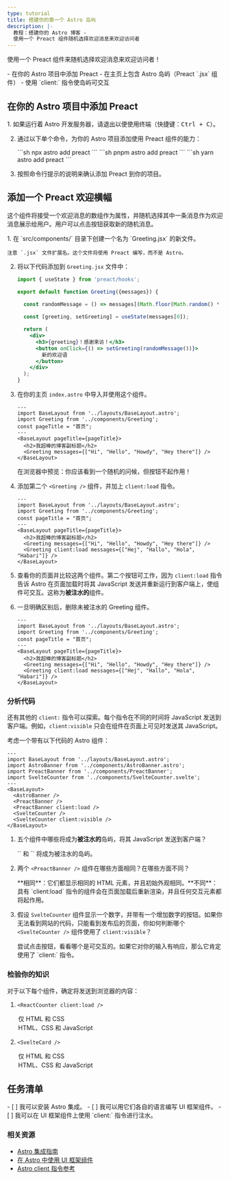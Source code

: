 ```yaml
---
type: tutorial
title: 搭建你的第一个 Astro 岛屿
description: |-
  教程：搭建你的 Astro 博客 -
  使用一个 Preact 组件随机选择欢迎消息来欢迎访问者
---
```


使用一个 Preact 组件来随机选择欢迎消息来欢迎访问者！

<PreCheck>
  - 在你的 Astro 项目中添加 Preact
  - 在主页上包含 Astro 岛屿（Preact `.jsx` 组件）
  - 使用 `client:` 指令使岛屿可交互
</PreCheck>

## 在你的 Astro 项目中添加 Preact

<Steps>
1. 如果运行着 Astro 开发服务器，请退出以便使用终端（快捷键：<kbd>Ctrl + C</kbd>）。

2. 通过以下单个命令，为你的 Astro 项目添加使用 Preact 组件的能力：

    <PackageManagerTabs>
      <Fragment slot="npm">
        ```sh
        npx astro add preact
        ```
      </Fragment>
      <Fragment slot="pnpm">
        ```sh
        pnpm astro add preact
        ```
      </Fragment>
      <Fragment slot="yarn">
        ```sh
        yarn astro add preact
        ```
      </Fragment>
    </PackageManagerTabs>

3. 按照命令行提示的说明来确认添加 Preact 到你的项目。
</Steps>

## 添加一个 Preact 欢迎横幅

这个组件将接受一个欢迎消息的数组作为属性，并随机选择其中一条消息作为欢迎消息展示给用户。用户可以点击按钮获取新的随机消息。

<Steps>
1. 在 `src/components/` 目录下创建一个名为 `Greeting.jsx` 的新文件。

    注意 `.jsx` 文件扩展名。这个文件将使用 Preact 编写，而不是 Astro。

2. 将以下代码添加到 `Greeting.jsx` 文件中：

    ```jsx title="src/components/Greeting.jsx"
    import { useState } from 'preact/hooks';

    export default function Greeting({messages}) {

      const randomMessage = () => messages[(Math.floor(Math.random() * messages.length))];
      
      const [greeting, setGreeting] = useState(messages[0]);

      return (
        <div> 
          <h3>{greeting}！感谢来访！</h3>
          <button onClick={() => setGreeting(randomMessage())}>
            新的欢迎语
          </button>
        </div>
      );
    }
    ```

3. 在你的主页 `index.astro` 中导入并使用这个组件。

    ```astro title="src/pages/index.astro" ins={3,8}
    ---
    import BaseLayout from '../layouts/BaseLayout.astro';
    import Greeting from '../components/Greeting';
    const pageTitle = "首页";
    ---
    <BaseLayout pageTitle={pageTitle}>
      <h2>我超棒的博客副标题</h2>
      <Greeting messages={["Hi", "Hello", "Howdy", "Hey there"]} />
    </BaseLayout>
    ```

    在浏览器中预览：你应该看到一个随机的问候，但按钮不起作用！

4. 添加第二个 `<Greeting />` 组件，并加上 `client:load` 指令。

    ```astro title="src/pages/index.astro" ins={9} "client:load"
    ---
    import BaseLayout from '../layouts/BaseLayout.astro';
    import Greeting from '../components/Greeting';
    const pageTitle = "首页";
    ---
    <BaseLayout pageTitle={pageTitle}>
      <h2>我超棒的博客副标题</h2>
      <Greeting messages={["Hi", "Hello", "Howdy", "Hey there"]} />
      <Greeting client:load messages={["Hej", "Hallo", "Hola", "Habari"]} />
    </BaseLayout>
    ```

  5. 查看你的页面并比较这两个组件。第二个按钮可工作，因为 `client:load` 指令告诉 Astro 在页面加载时将其 JavaScript 发送并重新运行到客户端上，使组件可交互。这称为**被注水的**组件。
  
  6. 一旦明确区别后，删除未被注水的 Greeting 组件。

      ```astro title="src/pages/index.astro" del={8} "client:load"
      ---
      import BaseLayout from '../layouts/BaseLayout.astro';
      import Greeting from '../components/Greeting';
      const pageTitle = "首页";
      ---
      <BaseLayout pageTitle={pageTitle}>
        <h2>我超棒的博客副标题</h2>
        <Greeting messages={["Hi", "Hello", "Howdy", "Hey there"]} />
        <Greeting client:load messages={["Hej", "Hallo", "Hola", "Habari"]} />
      </BaseLayout>
      ```
</Steps>
<Box icon="question-mark">

### 分析代码

还有其他的 `client:` 指令可以探索。每个指令在不同的时间将 JavaScript 发送到客户端。例如，`client:visible` 只会在组件在页面上可见时发送其 JavaScript。

考虑一个带有以下代码的 Astro 组件：

```astro
---
import BaseLayout from '../layouts/BaseLayout.astro';
import AstroBanner from '../components/AstroBanner.astro';
import PreactBanner from '../components/PreactBanner';
import SvelteCounter from '../components/SvelteCounter.svelte';
---
<BaseLayout>
  <AstroBanner />
  <PreactBanner />
  <PreactBanner client:load />
  <SvelteCounter />
  <SvelteCounter client:visible />
</BaseLayout>
```

1. 五个组件中哪些将成为**被注水的**岛屿，将其 JavaScript 发送到客户端？

    <p>
      <Spoiler>`<PreactBanner client:load />` 和 `<SvelteCounter client:visible />` 将成为被注水的岛屿。</Spoiler>
    </p>

2. 两个 `<PreactBanner />` 组件在哪些方面相同？在哪些方面不同？

    <p>
      <Spoiler>**相同**：它们都显示相同的 HTML 元素，并且初始外观相同。**不同**：具有 `client:load` 指令的组件会在页面加载后重新渲染，并且任何交互元素都将起作用。</Spoiler>
    </p>

3. 假设 `SvelteCounter` 组件显示一个数字，并带有一个增加数字的按钮。如果你无法看到网站的代码，只能看到发布后的页面，你如何判断哪个 `<SvelteCounter />` 组件使用了 `client:visible`？

    <p>
      <Spoiler>尝试点击按钮，看看哪个是可交互的。如果它对你的输入有响应，那么它肯定使用了 `client:` 指令。</Spoiler>
    </p>
</Box>

<Box icon="question-mark">

### 检验你的知识

对于以下每个组件，确定将发送到浏览器的内容：

1. `<ReactCounter client:load />`

    <MultipleChoice>
      <Option>
        仅 HTML 和 CSS
      </Option>
      <Option isCorrect>
        HTML、CSS 和 JavaScript
      </Option>
    </MultipleChoice>

2. `<SvelteCard />`

    <MultipleChoice>
      <Option  isCorrect>
        仅 HTML 和 CSS
      </Option>
      <Option>
        HTML、CSS 和 JavaScript
      </Option>
    </MultipleChoice>
</Box>

<Box icon="check-list">

## 任务清单

<Checklist>
- [ ] 我可以安装 Astro 集成。
- [ ] 我可以用它们各自的语言编写 UI 框架组件。
- [ ] 我可以在 UI 框架组件上使用 `client:` 指令进行注水。
</Checklist>
</Box>

### 相关资源

- [Astro 集成指南](/zh-cn/guides/integrations-guide/)
- [在 Astro 中使用 UI 框架组件](/zh-cn/guides/framework-components/#使用框架组件)
- [Astro client 指令参考](/zh-cn/reference/directives-reference/#客户端指令)

